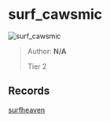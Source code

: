 
# surf_cawsmic

![surf_cawsmic](https://raw.githubusercontent.com/Sayt123/SurfMapPics/Maps-and-bonuses/csgo/surf_cawsmic.jpg)

> Author: **N/A**
>
> Tier 2

## Records

[surfheaven](https://surfheaven.eu/map/surf_cawsmic)
